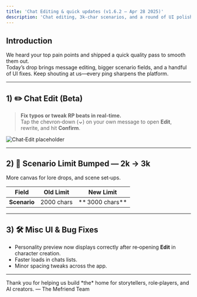 ```yaml
---
title: 'Chat Editing & quick updates (v1.6.2 – Apr 28 2025)'
description: 'Chat editing, 3k‑char scenarios, and a round of UI polish & bug fixes.'
---
```


## Introduction

We heard your top pain points and shipped a quick quality pass to smooth them out.  
Today’s drop brings message editing, bigger scenario fields, and a handful of UI fixes. Keep shouting at us—every ping sharpens the platform.

---

## 1) ✏️ Chat Edit (Beta)

> **Fix typos or tweak RP beats in real‑time.**  
> Tap the chevron‑down (**⌄**) on your own message to open **Edit**, rewrite, and hit **Confirm**.

![Chat‑Edit placeholder](/images/changelog/2025_04_28/chat_edit.png)

---

## 2) 📜 Scenario Limit Bumped — 2k → 3k

More canvas for lore drops, and scene set‑ups.

| Field        | Old Limit  | New Limit       |
| ------------ | ---------- | --------------- |
| **Scenario** | 2000 chars | ** 3000 chars** |

---

## 3) 🛠️ Misc UI & Bug Fixes

- Personality preview now displays correctly after re‑opening **Edit** in character creation.
- Faster loads in chats lists.
- Minor spacing tweaks across the app.

---

<Note>
  Thank you for helping us build *the* home for storytellers, role‑players, and
  AI creators. — The Mefriend Team
</Note>
